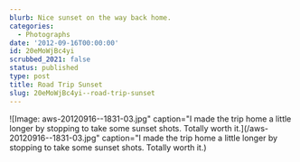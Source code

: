 ```yaml
---
blurb: Nice sunset on the way back home.
categories:
  - Photographs
date: '2012-09-16T00:00:00'
id: 20eMoWjBc4yi
scrubbed_2021: false
status: published
type: post
title: Road Trip Sunset
slug: 20eMoWjBc4yi--road-trip-sunset
---
```


![Image: aws-20120916--1831-03.jpg" caption="I made the trip home a little longer by stopping to take some sunset shots. Totally worth it.](/aws-20120916--1831-03.jpg" caption="I made the trip home a little longer by stopping to take some sunset shots. Totally worth it.)
